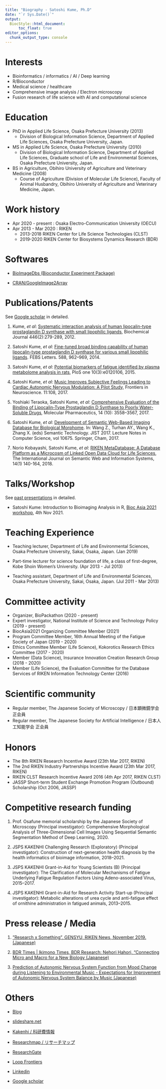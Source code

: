 ```yaml
---
title: "Biography - Satoshi Kume, Ph.D"
date: "`r Sys.Date()`"
output:
  BiocStyle::html_document:
      toc_float: true
editor_options: 
  chunk_output_type: console
---
```


# Interests

- Bioinformatics / informatics / AI / Deep learning
- R/Bioconductor
- Medical science / healthcare
- Comprehensive image analysis / Electron microscopy
-	Fusion research of life science with AI and computational science

# Education

- PhD in Applied Life Science, Osaka Prefecture University (2013) 
  - Division of Biological Information Science, Department of Applied Life Sciences, Osaka Prefecture University, Japan.

- MS in Applied Life Science, Osaka Prefecture University (2010)
  - Division of Biological Information Science, Department of Applied Life Sciences, Graduate school of Life and Environmental Sciences, Osaka Prefecture University, Japan.

- BS in Agriculture, Obihiro University of Agriculture and Veterinary Medicine (2008) 
  - Course of Agriculture (Division of Molecular Life Science), Faculty of Animal Husbandry, Obihiro University of Agriculture and Veterinary Medicine, Japan.

# Work history

- Apr 2020 - present : Osaka Electro-Communication University (OECU)
- Apr 2013 - Mar 2020 : RIKEN
  - 2013-2018 RIKEN Center for Life Science Technologies (CLST)
  - 2019-2020 RIKEN Center for Biosystems Dynamics Research (BDR)

# Softwares

- [BioImageDbs (Bioconductor Experiment Package)](https://bioconductor.org/packages/release/data/experiment/html/BioImageDbs.html)

- [CRAN/GoogleImage2Array](https://cran.r-project.org/web/packages/GoogleImage2Array/index.html)


# Publications/Patents
See [Google scholar](https://scholar.google.com/citations?hl=en&user=pV7OzeAAAAAJ) in detailed.

1. Kume, *et al*: [Systematic interaction analysis of human lipocalin-type prostaglandin D synthase with small lipophilic ligands](https://portlandpress.com/biochemj/article-abstract/446/2/279/46032/Systematic-interaction-analysis-of-human-lipocalin?redirectedFrom=fulltext), Biochemical Journal 446(2):279-289, 2012.

2. Satoshi Kume, *et al*: [Fine-tuned broad binding capability of human lipocalin-type prostaglandin D synthase for various small lipophilic ligands](https://febs.onlinelibrary.wiley.com/doi/full/10.1016/j.febslet.2014.02.001). FEBS Letters. 588, 962–969, 2014.

3. Satoshi Kume, *et al*: [Potential biomarkers of fatigue identified by plasma metabolome analysis in rats](https://journals.plos.org/plosone/article?id=10.1371/journal.pone.0120106), PloS one 10(3):e0120106, 2015.

4. Satoshi Kume, *et al*: [Music Improves Subjective Feelings Leading to Cardiac Autonomic Nervous Modulation: A Pilot Study](https://www.frontiersin.org/articles/10.3389/fnins.2017.00108/full), Frontiers in Neuroscience. 11:108, 2017.

5. Yoshiaki Teraoka, Satoshi Kume, *et al*: [Comprehensive Evaluation of the Binding of Lipocalin-Type Prostaglandin D Synthase to Poorly Water-Soluble Drugs](https://pubs.acs.org/doi/10.1021/acs.molpharmaceut.7b00590), Molecular Pharmaceutics, 14 (10): 3558–3567, 2017.

6. Satoshi Kume, *et al*: [Development of Semantic Web-Based Imaging Database for Biological Morphome](https://link.springer.com/chapter/10.1007/978-3-319-70682-5_19). In: Wang Z., Turhan AY., Wang K., Zhang X. (eds) Semantic Technology. JIST 2017. Lecture Notes in Computer Science, vol 10675. Springer, Cham, 2017.

7. Norio Kobayashi, Satoshi Kume, *et al*: [RIKEN MetaDatabase: A Database Platform as a Microcosm of Linked Open Data Cloud for Life Sciences](https://www.igi-global.com/article/riken-metadatabase/193932), The International Journal on Semantic Web and Information Systems, 14(1) 140-164, 2018.


# Talks/Workshop

See [past presentations](https://kumes.github.io/skume-Biography/Presentations.html) in detailed.

- Satoshi Kume: Introduction to Bioimaging Analysis in R, [Bioc Asia 2021 workshop](https://biocasia2021.bioconductor.org/workshops/), 4th Nov 2021.


# Teaching Experience

- Teaching lecturer, Department of Life and Environmental Sciences, Osaka Prefecture University, Sakai, Osaka, Japan. (Jan 2019)

- Part-time lecturer for science foundation of life, a class of first-degree, Kobe Shoin Women's University. (Apr 2013 - Jul 2013)

- Teaching assistant, Department of Life and Environmental Sciences, Osaka Prefecture University, Sakai, Osaka, Japan. (Jul 2011 - Mar 2013)


# Committee activity

- Organizer, BioPackathon (2020 - present)
- Expert investigator, National Institute of Science and Technology Policy  (2019 - present)
- BiocAsia2021 Organizing Committee Member (2021)
- Program Committee Member, 16th Annual Meeting of the Fatigue Society of Japan (2019 - 2020)
-	Ethics Committee Member (Life Science), Kokorotics Research Ethics Committee (2017 - 2020)
- Member (Data Science), Insurance Innovation Creation Research Group (2018 - 2020)
- Member (Life Science), the Evaluation Committee for the Database Services of RIKEN Information Technology Center (2016)


# Scientific community

- Regular member, The Japanese Society of Microscopy / 日本顕微鏡学会 正会員
- Regular member, The Japanese Society for Artificial Intelligence /  日本人工知能学会 正会員


# Honors

- The 8th RIKEN Research Incentive Award (23th Mar 2017, RIKEN)
- The 2nd RIKEN Industry Partnerships Incentive Award (23th Mar 2017, RIKEN)
- RIKEN CLST Research Incentive Award 2016 (4th Apr 2017, RIKEN CLST)
- JASSP Short-term Student Exchange Promotion Program (Outbound) Scholarship  (Oct 2006, JASSP)


# Competitive research funding

1.	Prof. Osafune memorial scholarship by the Japanese Society of Microscopy (Principal investigator): Comprehensive Morphological Analysis of Three-Dimensional Cell Images Using Sequential Semantic Segmentation Method of Deep Learning, 2020.

2.	JSPS KAKENHI Challenging Research (Exploratory) (Principal investigator): Construction of next-generation health diagnosis by the health informatics of bioimage information, 2018–2021.

3.	JSPS KAKENHI Grant-in-Aid for Young Scientists (B) (Principal investigator): The Clarification of Molecular Mechanisms of Fatigue Underlying Fatigue Regulation Factors Using Adeno-associated Virus, 2015–2017.

4.	JSPS KAKENHI Grant-in-Aid for Research Activity Start-up (Principal investigator): Metabolic alterations of urea cycle and anti-fatigue effect of ornithine administration in fatigued animals, 2013–2015.


# Press release / Media

1.	[”Research x Something”, GENSYU, RIKEN News, November 2019. (Japanese)](https://www.riken.jp/medialibrary/riken/pr/publications/news/2019/rn201911.pdf)

2.	[BDR Times | Ikimono Times, BDR Research: Nehori Hahori, “Connecting Micro and Macro for a New Biology (Japanese)](https://bdrtimes.riken.jp/2019/06/30/questionnaire/)

3.	[Prediction of Autonomic Nervous System Function from Mood Change during Listening to Environmental Music - Expectations for Improvement of Autonomic Nervous System Balance by Music (Japanese)](https://www.riken.jp/press/2017/20170427_1/)


# Others

- [Blog](https://skume.net/)
- [slideshare.net](https://www.slideshare.net/BiophysicsOsaka)

- [Kakenhi / 科研費情報](https://nrid.nii.ac.jp/ja/nrid/1000030708441/)
- [Researchmap / リサーチマップ](https://researchmap.jp/skume/)
- [ResearchGate](https://www.researchgate.net/profile/Satoshi_Kume)
- [Loop Frontiers](https://loop.frontiersin.org/people/368373/overview)
- [Linkedin](https://www.linkedin.com/in/satoshi-kume-25175b129/?locale=en_US)
- [Google scholar](https://scholar.google.com/citations?user=pV7OzeAAAAAJ&hl=en)



